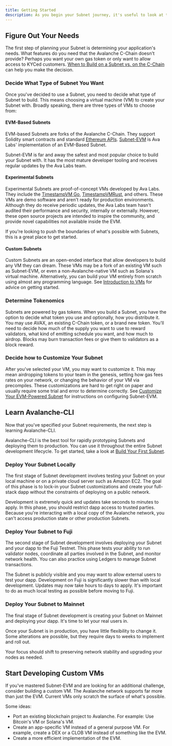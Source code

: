 ```yaml
---
title: Getting Started
description: As you begin your Subnet journey, it's useful to look at the lifecycle of taking a Subnet from idea to production.
---
```


Figure Out Your Needs[​](#figure-out-your-needs "Direct link to heading")
-------------------------------------------------------------------------

The first step of planning your Subnet is determining your application's needs. What features do you need that the Avalanche C-Chain doesn't provide? Perhaps you want your own gas token or only want to allow access to KYCed customers. [When to Build on a Subnet vs. on the C-Chain](/build/subnets/c-chain--subnet) can help you make the decision.

### Decide What Type of Subnet You Want[​](#decide-what-type-of-subnet-you-want "Direct link to heading")

Once you've decided to use a Subnet, you need to decide what type of Subnet to build. This means choosing a virtual machine (VM) to create your Subnet with. Broadly speaking, there are three types of VMs to choose from:

#### EVM-Based Subnets[​](#evm-based-subnets "Direct link to heading")

EVM-based Subnets are forks of the Avalanche C-Chain. They support Solidity smart contracts and standard [Ethereum APIs](/api-reference/c-chain/api#ethereum-apis). [Subnet-EVM](https://github.com/ava-labs/subnet-evm) is Ava Labs' implementation of an EVM-Based Subnet.

Subnet-EVM is far and away the safest and most popular choice to build your Subnet with. It has the most mature developer tooling and receives regular updates by the Ava Labs team.

#### Experimental Subnets[​](#experimental-subnets "Direct link to heading")

Experimental Subnets are proof-of-concept VMs developed by Ava Labs. They include the [TimestampVM Go](/build/virtual-machines/golang-vms/simple-golang-vm), [TimestampVMRust](/build/virtual-machines/rust-vms/timestamp-vm/introduction), and others. These VMs are demo software and aren't ready for production environments. Although they do receive periodic updates, the Ava Labs team hasn't audited their performance and security, internally or externally. However, these open source projects are intended to inspire the community, and provide novel capabilities not available inside the EVM.

If you're looking to push the boundaries of what's possible with Subnets, this is a great place to get started.

#### Custom Subnets[​](#custom-subnets "Direct link to heading")

Custom Subnets are an open-ended interface that allow developers to build any VM they can dream. These VMs may be a fork of an existing VM such as Subnet-EVM, or even a non-Avalanche-native VM such as Solana's virtual machine. Alternatively, you can build your VM entirely from scratch using almost any programming language. See [Introduction to VMs](/build/virtual-machines/introduction-vms) for advice on getting started.

### Determine Tokenomics[​](#determine-tokenomics "Direct link to heading")

Subnets are powered by gas tokens. When you build a Subnet, you have the option to decide what token you use and optionally, how you distribute it. You may use AVAX, an existing C-Chain token, or a brand new token. You'll need to decide how much of the supply you want to use to reward validators, what kind of emitting schedule you want, and how much to airdrop. Blocks may burn transaction fees or give them to validators as a block reward.

### Decide how to Customize Your Subnet[​](#decide-how-to-customize-your-subnet "Direct link to heading")

After you've selected your VM, you may want to customize it. This may mean airdropping tokens to your team in the genesis, setting how gas fees rates on your network, or changing the behavior of your VM via precompiles. These customizations are hard to get right on paper and usually require some trial and error to determine correctly. See [Customize Your EVM-Powered Subnet](/build/subnets/manage-subnets/upgrade/customize-subnet) for instructions on configuring Subnet-EVM.

Learn Avalanche-CLI[​](#learn-avalanche-cli "Direct link to heading")
---------------------------------------------------------------------

Now that you've specified your Subnet requirements, the next step is learning Avalanche-CLI.

Avalanche-CLI is the best tool for rapidly prototyping Subnets and deploying them to production. You can use it throughout the entire Subnet development lifecycle. To get started, take a look at [Build Your First Subnet](/build/subnets/build-first-subnet).

### Deploy Your Subnet Locally[​](#deploy-your-subnet-locally "Direct link to heading")

The first stage of Subnet development involves testing your Subnet on your local machine or on a private cloud server such as Amazon EC2. The goal of this phase is to lock-in your Subnet customizations and create your full-stack dapp without the constraints of deploying on a public network.

Development is extremely quick and updates take seconds to minutes to apply. In this phase, you should restrict dapp access to trusted parties. Because you're interacting with a local copy of the Avalanche network, you can't access production state or other production Subnets.

### Deploy Your Subnet to Fuji[​](#deploy-your-subnet-to-fuji "Direct link to heading")

The second stage of Subnet development involves deploying your Subnet and your dapp to the Fuji Testnet. This phase tests your ability to run validator nodes, coordinate all parties involved in the Subnet, and monitor network health. You can also practice using Ledgers to manage Subnet transactions.

The Subnet is publicly visible and you may want to allow external users to test your dapp. Development on Fuji is significantly slower than with local development. Updates may now take hours to days to apply. It's important to do as much local testing as possible before moving to Fuji.

### Deploy Your Subnet to Mainnet[​](#deploy-your-subnet-to-mainnet "Direct link to heading")

The final stage of Subnet development is creating your Subnet on Mainnet and deploying your dapp. It's time to let your real users in.

Once your Subnet is in production, you have little flexibility to change it. Some alterations are possible, but they require days to weeks to implement and roll out.

Your focus should shift to preserving network stability and upgrading your nodes as needed.

Start Developing Custom VMs[​](#start-developing-custom-vms "Direct link to heading")
-------------------------------------------------------------------------------------

If you've mastered Subnet-EVM and are looking for an additional challenge, consider building a custom VM. The Avalanche network supports far more than just the EVM. Current VMs only scratch the surface of what's possible.

Some ideas:

- Port an existing blockchain project to Avalanche. For example: Use Bitcoin's VM or Solana's VM.
- Create an app-specific VM instead of a general purpose VM. For example, create a DEX or a CLOB VM instead of something like the EVM.
- Create a more efficient implementation of the EVM.